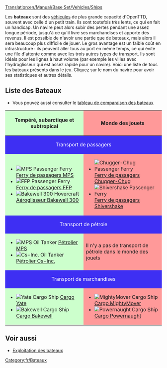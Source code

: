 [[Translation:en/Manual/Base Set/Vehicles/Ships]]
{{fr/Table des matières}}

Les '''bateaux''' sont des [[fr/Manual/Base Set/Vehicles/Véhicules|véhicules]] de plus grande capacité d'OpenTTD, souvent avec celle d'un petit train. Ils sont toutefois très lents, ce qui en fait un handicap. Un navire peut alors subir des pertes pendant une assez longue période, jusqu'à ce qu'il livre ses marchandises et apporte des revenus. Il est possible de n'avoir une partie que de bateaux, mais alors il sera beaucoup plus difficile de jouer. Le gros avantage est un faible coût en infrastructure : ils peuvent aller tous au port en même temps, ce qui évite une file d'attente comme avec les trois autres types de transport. Ils sont idéals pour les lignes à haut volume (par exemple les villes avec l'hydroglisseur qui est assez rapide pour un navire). Voici une liste de tous les bateaux présents dans le jeu. Cliquez sur le nom du navire pour avoir ses statistiques et autres détails.

==Liste des Bateaux==
* Vous pouvez aussi consulter le [[fr/Manual/Base Set/Vehicles/Comparaison navale|tableau de comparaison des bateaux]]

{|border="1" cellspacing="2" cellpadding="3" rules="all" style="margin:1em 1em 1em 0; border:solid 1px #AAAAAA;"
!width="50%" style="background: #ccffcc" | Tempéré, subarctique et subtropical
!width="50%" style="background: #ff9999" | Monde des jouets
|-
! colspan="2" style="background: #3e2ff3; color:white" align="center" | Transport de passagers
|-
| style="background: #ccffcc" |
*[[File:en/Ferry.png|MPS Passenger Ferry]] [[fr/Manual/Base Set/Vehicles/Ferry de passagers MPS|Ferry de passagers MPS]]
*[[File:en/Ferry.png|FFP Passenger Ferry]] [[fr/Manual/Base Set/Vehicles/Ferry de passagers FFP|Ferry de passagers FFP]]
*[[File:en/Hovercraft.png|Bakewell 300 Hovercraft]] [[fr/Manual/Base Set/Vehicles/Aéroglisseur Bakewell 300|Aéroglisseur Bakewell 300]]
| style="background: #ff9999" |
*[[File:en/Toylandpassengership.png|Chugger-Chug Passenger Ferry]] [[fr/Manual/Base Set/Vehicles/Ferry de passagers Chugger-Chug|Ferry de passagers Chugger-Chug]]
*[[File:en/Toylandpassengership.png|Shivershake Passenger Ferry]] [[fr/Manual/Base Set/Vehicles/Ferry de passagers Shivershake|Ferry de passagers Shivershake]]
|-
! colspan="2" style="background: #3e2ff3; color:white" align="center" | Transport de pétrole
|-
| style="background: #ccffcc" |
*[[File:en/OilTanker.png|MPS Oil Tanker]] [[fr/Manual/Base Set/Vehicles/Pétrolier MPS|Pétrolier MPS]]
*[[File:en/OilTanker.png|Cs-Inc. Oil Tanker]] [[fr/Manual/Base Set/Vehicles/Pétrolier Cs-Inc.|Pétrolier Cs-Inc.]]
| style="background: #ff9999" | Il n'y a pas de transport de pétrole dans le monde des jouets
|-
! colspan="2" style="background: #3e2ff3; color:white" align="center" | Transport de marchandises
|-
| style="background: #ccffcc" |
*[[File:en/CargoShip.png|Yate Cargo Ship]] [[fr/Manual/Base Set/Vehicles/Cargo Yate|Cargo Yate]]
*[[File:en/CargoShip.png|Bakewell Cargo Ship]] [[fr/Manual/Base Set/Vehicles/Cargo Bakewell|Cargo Bakewell]]
| style="background: #ff9999" |
*[[File:en/Toylandcargoship.png|MightyMover Cargo Ship]] [[fr/Manual/Base Set/Vehicles/Cargo MightyMover|Cargo MightyMover]]
*[[File:en/Toylandcargoship.png|Powernaught Cargo Ship]] [[fr/Manual/Base Set/Vehicles/Cargo Powernaught|Cargo Powernaught]]
|}

==Voir aussi==
*[[fr/Manual/Construction Maritime#Exploitation du Bateau|Exploitation des bateaux]]


[[Category:fr/Bateaux]]